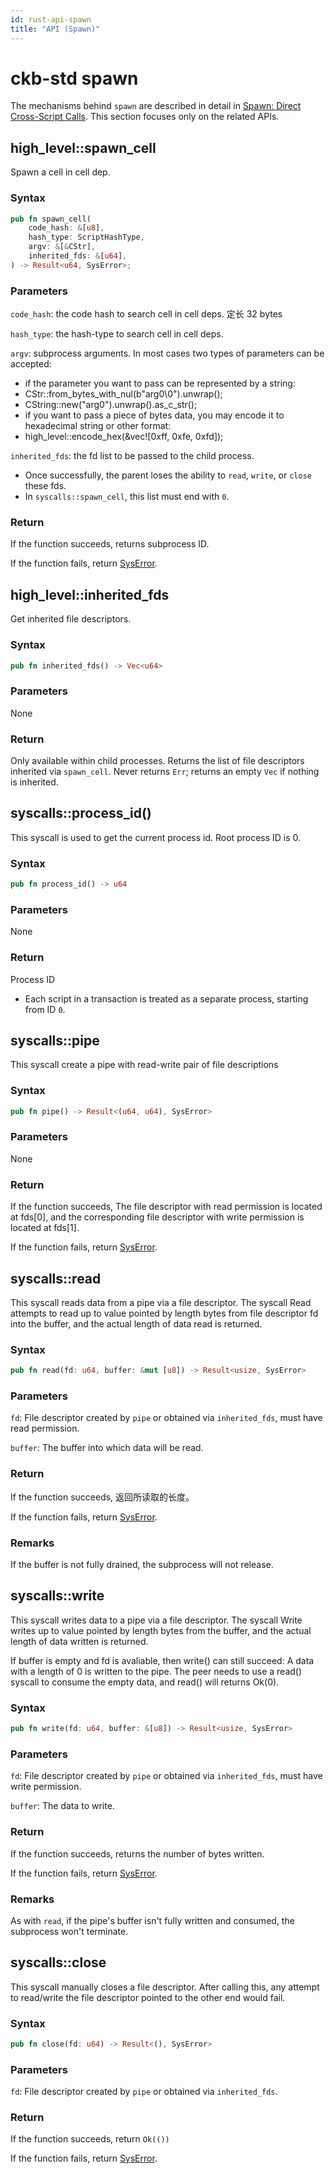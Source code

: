 ```yaml
---
id: rust-api-spawn
title: "API (Spawn)"
---
```



# ckb-std spawn

The mechanisms behind `spawn` are described in detail in [Spawn: Direct Cross-Script Calls](./../spawn-cross-script-calling). This section focuses only on the related APIs.

## high_level::spawn_cell

Spawn a cell in cell dep.

### Syntax

```rust
pub fn spawn_cell(
    code_hash: &[u8],
    hash_type: ScriptHashType,
    argv: &[&CStr],
    inherited_fds: &[u64],
) -> Result<u64, SysError>;
```

### Parameters

`code_hash`: the code hash to search cell in cell deps. 定长 32 bytes

`hash_type`: the hash-type to search cell in cell deps.

`argv`: subprocess arguments. In most cases two types of parameters can be accepted:

- if the parameter you want to pass can be represented by a string:
- CStr::from_bytes_with_nul(b"arg0\0").unwrap();
- CString::new("arg0").unwrap().as_c_str();
- if you want to pass a piece of bytes data, you may encode it to hexadecimal string or other format:
- high_level::encode_hex(&vec![0xff, 0xfe, 0xfd]);

`inherited_fds`: the fd list to be passed to the child process.

- Once successfully, the parent loses the ability to `read`, `write`, or `close` these fds.
- In `syscalls::spawn_cell`, this list must end with `0`.

### Return

If the function succeeds, returns subprocess ID.

If the function fails, return [SysError](./rust-api-error).

## high_level::inherited_fds

Get inherited file descriptors.

### Syntax

```rust
pub fn inherited_fds() -> Vec<u64>
```

### Parameters

None

### Return

Only available within child processes. Returns the list of file descriptors inherited via `spawn_cell`.
Never returns `Err`; returns an empty `Vec` if nothing is inherited.

## syscalls::process_id()

This syscall is used to get the current process id. Root process ID is 0.

### Syntax

```rust
pub fn process_id() -> u64
```

### Parameters

None

### Return

Process ID

- Each script in a transaction is treated as a separate process, starting from ID `0`.

## syscalls::pipe

This syscall create a pipe with read-write pair of file descriptions

### Syntax

```rust
pub fn pipe() -> Result<(u64, u64), SysError>
```

### Parameters

None

### Return

If the function succeeds, The file descriptor with read permission is located at fds[0], and the corresponding file descriptor with write permission is located at fds[1].

If the function fails, return [SysError](./rust-api-error).

## syscalls::read

This syscall reads data from a pipe via a file descriptor. The syscall Read attempts to read up to value pointed by length bytes from file descriptor fd into the buffer, and the actual length of data read is returned.

### Syntax

```rust
pub fn read(fd: u64, buffer: &mut [u8]) -> Result<usize, SysError>
```

### Parameters

`fd`: File descriptor created by `pipe` or obtained via `inherited_fds`, must have read permission.

`buffer`: The buffer into which data will be read.

### Return

If the function succeeds, 返回所读取的长度。

If the function fails, return [SysError](./rust-api-error).

### Remarks

If the buffer is not fully drained, the subprocess will not release.

## syscalls::write

This syscall writes data to a pipe via a file descriptor. The syscall Write writes up to value pointed by length bytes from the buffer, and the actual length of data written is returned.

If buffer is empty and fd is avaliable, then write() can still succeed: A data with a length of 0 is written to the pipe. The peer needs to use a read() syscall to consume the empty data, and read() will returns Ok(0).

### Syntax

```rust
pub fn write(fd: u64, buffer: &[u8]) -> Result<usize, SysError>
```

### Parameters

`fd`: File descriptor created by `pipe` or obtained via `inherited_fds`, must have write permission.

`buffer`: The data to write.

### Return

If the function succeeds, returns the number of bytes written.

If the function fails, return [SysError](./rust-api-error).

### Remarks

As with `read`, if the pipe's buffer isn't fully written and consumed, the subprocess won't terminate.

## syscalls::close

This syscall manually closes a file descriptor. After calling this, any attempt to read/write the file descriptor pointed to the other end would fail.

### Syntax

```rust
pub fn close(fd: u64) -> Result<(), SysError>
```

### Parameters

`fd`: File descriptor created by `pipe` or obtained via `inherited_fds`.

### Return

If the function succeeds, return `Ok(())`

If the function fails, return [SysError](./rust-api-error).
